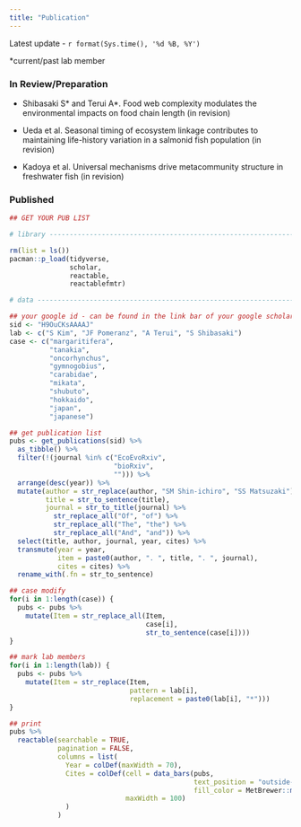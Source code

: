 ```yaml
---
title: "Publication"
---
```


Latest update - `r format(Sys.time(), '%d %B, %Y')`

\*current/past lab member

### In Review/Preparation

-   Shibasaki S\* and Terui A\*. Food web complexity modulates the environmental impacts on food chain length (in revision)

-   Ueda et al. Seasonal timing of ecosystem linkage contributes to maintaining life-history variation in a salmonid fish population (in revision)

-   Kadoya et al. Universal mechanisms drive metacommunity structure in freshwater fish (in revision)

### Published

```r
## GET YOUR PUB LIST

# library -----------------------------------------------------------------

rm(list = ls())
pacman::p_load(tidyverse,
               scholar,
               reactable,
               reactablefmtr)

# data --------------------------------------------------------------------

## your google id - can be found in the link bar of your google scholar page
sid <- "H9OuCKsAAAAJ"
lab <- c("S Kim", "JF Pomeranz", "A Terui", "S Shibasaki")
case <- c("margaritifera",
          "tanakia",
          "oncorhynchus",
          "gymnogobius",
          "carabidae",
          "mikata",
          "shubuto",
          "hokkaido",
          "japan",
          "japanese")

## get publication list
pubs <- get_publications(sid) %>% 
  as_tibble() %>% 
  filter(!(journal %in% c("EcoEvoRxiv",
                          "bioRxiv",
                          ""))) %>% 
  arrange(desc(year)) %>% 
  mutate(author = str_replace(author, "SM Shin-ichiro", "SS Matsuzaki"),
         title = str_to_sentence(title),
         journal = str_to_title(journal) %>% 
           str_replace_all("Of", "of") %>% 
           str_replace_all("The", "the") %>% 
           str_replace_all("And", "and")) %>%
  select(title, author, journal, year, cites) %>%
  transmute(year = year,
            item = paste0(author, ". ", title, ". ", journal),
            cites = cites) %>% 
  rename_with(.fn = str_to_sentence)

## case modify
for(i in 1:length(case)) {
  pubs <- pubs %>% 
    mutate(Item = str_replace_all(Item, 
                                  case[i],
                                  str_to_sentence(case[i])))
}

## mark lab members
for(i in 1:length(lab)) {
  pubs <- pubs %>%
    mutate(Item = str_replace(Item,
                              pattern = lab[i],
                              replacement = paste0(lab[i], "*")))
}

## print
pubs %>% 
  reactable(searchable = TRUE,
            pagination = FALSE,
            columns = list(
              Year = colDef(maxWidth = 70),
              Cites = colDef(cell = data_bars(pubs,
                                              text_position = "outside-base",
                                              fill_color = MetBrewer::met.brewer("Hiroshige", 5, direction = -1)),
                             maxWidth = 100)
              )
            )
```
